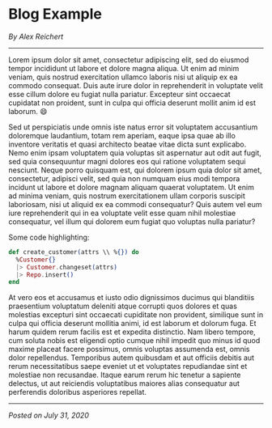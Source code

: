 

# Blog Example

*By Alex Reichert*

---

Lorem ipsum dolor sit amet, consectetur adipiscing elit, sed do eiusmod
tempor incididunt ut labore et dolore magna aliqua. Ut enim ad minim
veniam, quis nostrud exercitation ullamco laboris nisi ut aliquip ex ea
commodo consequat. Duis aute irure dolor in reprehenderit in voluptate
velit esse cillum dolore eu fugiat nulla pariatur. Excepteur sint
occaecat cupidatat non proident, sunt in culpa qui officia deserunt
mollit anim id est laborum. :smile:

Sed ut perspiciatis unde omnis iste natus error sit voluptatem
accusantium doloremque laudantium, totam rem aperiam, eaque ipsa quae ab
illo inventore veritatis et quasi architecto beatae vitae dicta sunt
explicabo. Nemo enim ipsam voluptatem quia voluptas sit aspernatur aut
odit aut fugit, sed quia consequuntur magni dolores eos qui ratione
voluptatem sequi nesciunt. Neque porro quisquam est, qui dolorem ipsum
quia dolor sit amet, consectetur, adipisci velit, sed quia non numquam
eius modi tempora incidunt ut labore et dolore magnam aliquam quaerat
voluptatem. Ut enim ad minima veniam, quis nostrum exercitationem ullam
corporis suscipit laboriosam, nisi ut aliquid ex ea commodi consequatur?
Quis autem vel eum iure reprehenderit qui in ea voluptate velit esse
quam nihil molestiae consequatur, vel illum qui dolorem eum fugiat quo
voluptas nulla pariatur?

Some code highlighting:

```elixir
def create_customer(attrs \\ %{}) do
  %Customer{}
  |> Customer.changeset(attrs)
  |> Repo.insert()
end
```


At vero eos et accusamus et iusto odio dignissimos ducimus qui
blanditiis praesentium voluptatum deleniti atque corrupti quos dolores
et quas molestias excepturi sint occaecati cupiditate non provident,
similique sunt in culpa qui officia deserunt mollitia animi, id est
laborum et dolorum fuga. Et harum quidem rerum facilis est et expedita
distinctio. Nam libero tempore, cum soluta nobis est eligendi optio
cumque nihil impedit quo minus id quod maxime placeat facere possimus,
omnis voluptas assumenda est, omnis dolor repellendus. Temporibus autem
quibusdam et aut officiis debitis aut rerum necessitatibus saepe eveniet
ut et voluptates repudiandae sint et molestiae non recusandae. Itaque
earum rerum hic tenetur a sapiente delectus, ut aut reiciendis
voluptatibus maiores alias consequatur aut perferendis doloribus
asperiores repellat.

---

*Posted on July 31, 2020*
